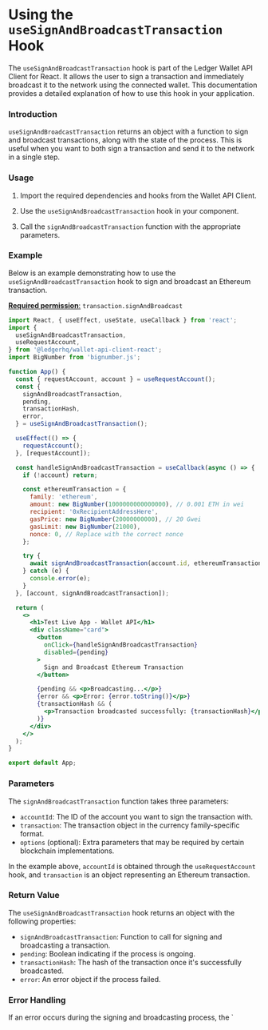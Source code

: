 # Using the `useSignAndBroadcastTransaction` Hook

The `useSignAndBroadcastTransaction` hook is part of the Ledger Wallet API Client for React. It allows the user to sign a transaction and immediately broadcast it to the network using the connected wallet. This documentation provides a detailed explanation of how to use this hook in your application.

### Introduction

`useSignAndBroadcastTransaction` returns an object with a function to sign and broadcast transactions, along with the state of the process. This is useful when you want to both sign a transaction and send it to the network in a single step.

### Usage

1. Import the required dependencies and hooks from the Wallet API Client.

2. Use the `useSignAndBroadcastTransaction` hook in your component.

3. Call the `signAndBroadcastTransaction` function with the appropriate parameters.

### Example

Below is an example demonstrating how to use the `useSignAndBroadcastTransaction` hook to sign and broadcast an Ethereum transaction.

[**Required permission**:](https://developers.ledger.com/APIs/wallet-api/appendix/manifest#permissions)
  `transaction.signAndBroadcast`

```jsx
import React, { useEffect, useState, useCallback } from 'react';
import {
  useSignAndBroadcastTransaction,
  useRequestAccount,
} from '@ledgerhq/wallet-api-client-react';
import BigNumber from 'bignumber.js';

function App() {
  const { requestAccount, account } = useRequestAccount();
  const {
    signAndBroadcastTransaction,
    pending,
    transactionHash,
    error,
  } = useSignAndBroadcastTransaction();

  useEffect(() => {
    requestAccount();
  }, [requestAccount]);

  const handleSignAndBroadcastTransaction = useCallback(async () => {
    if (!account) return;

    const ethereumTransaction = {
      family: 'ethereum',
      amount: new BigNumber(1000000000000000), // 0.001 ETH in wei
      recipient: '0xRecipientAddressHere',
      gasPrice: new BigNumber(20000000000), // 20 Gwei
      gasLimit: new BigNumber(21000),
      nonce: 0, // Replace with the correct nonce
    };

    try {
      await signAndBroadcastTransaction(account.id, ethereumTransaction);
    } catch (e) {
      console.error(e);
    }
  }, [account, signAndBroadcastTransaction]);

  return (
    <>
      <h1>Test Live App - Wallet API</h1>
      <div className="card">
        <button
          onClick={handleSignAndBroadcastTransaction}
          disabled={pending}
        >
          Sign and Broadcast Ethereum Transaction
        </button>

        {pending && <p>Broadcasting...</p>}
        {error && <p>Error: {error.toString()}</p>}
        {transactionHash && (
          <p>Transaction broadcasted successfully: {transactionHash}</p>
        )}
      </div>
    </>
  );
}

export default App;
```

### Parameters

The `signAndBroadcastTransaction` function takes three parameters:

- `accountId`: The ID of the account you want to sign the transaction with.
- `transaction`: The transaction object in the currency family-specific format.
- `options` (optional): Extra parameters that may be required by certain blockchain implementations.

In the example above, `accountId` is obtained through the `useRequestAccount` hook, and `transaction` is an object representing an Ethereum transaction.

### Return Value

The `useSignAndBroadcastTransaction` hook returns an object with the following properties:

- `signAndBroadcastTransaction`: Function to call for signing and broadcasting a transaction.
- `pending`: Boolean indicating if the process is ongoing.
- `transactionHash`: The hash of the transaction once it's successfully broadcasted.
- `error`: An error object if the process failed.

### Error Handling

If an error occurs during the signing and broadcasting process, the `
